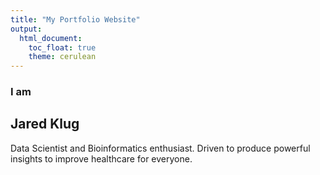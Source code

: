 ```yaml
---
title: "My Portfolio Website"
output: 
  html_document:
    toc_float: true
    theme: cerulean
---
```


### I am

## Jared Klug

Data Scientist and Bioinformatics enthusiast. Driven to produce powerful insights to improve healthcare for everyone.